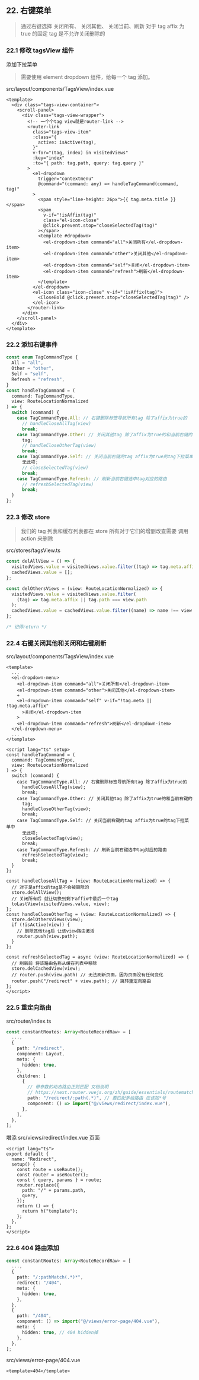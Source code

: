 ## 22. 右键菜单

> 通过右键选择 关闭所有、 关闭其他、 关闭当前、刷新 对于 tag affix 为 true 的固定 tag 是不允许关闭删除的

### 22.1 修改 tagsView 组件

添加下拉菜单

> 需要使用 element dropdown 组件，给每一个 tag 添加。

src/layout/components/TagsView/index.vue

```vue
<template>
  <div class="tags-view-container">
    <scroll-panel>
      <div class="tags-view-wrapper">
        <!-- 一个个tag view就是router-link -->
        <router-link
          class="tags-view-item"
          :class="{
            active: isActive(tag),
          }"
          v-for="(tag, index) in visitedViews"
          :key="index"
          :to="{ path: tag.path, query: tag.query }"
        >
          <el-dropdown
            trigger="contextmenu"
            @command="(command: any) => handleTagCommand(command, tag)"
          >
            <span style="line-height: 26px">{{ tag.meta.title }}</span>
            <span
              v-if="!isAffix(tag)"
              class="el-icon-close"
              @click.prevent.stop="closeSelectedTag(tag)"
            ></span>
            <template #dropdown>
              <el-dropdown-item command="all">关闭所有</el-dropdown-item>
              <el-dropdown-item command="other">关闭其他</el-dropdown-item>
              <el-dropdown-item command="self">关闭</el-dropdown-item>
              <el-dropdown-item command="refresh">刷新</el-dropdown-item>
            </template>
          </el-dropdown>
          <el-icon class="icon-close" v-if="!isAffix(tag)">
            <CloseBold @click.prevent.stop="closeSelectedTag(tag)" />
          </el-icon>
        </router-link>
      </div>
    </scroll-panel>
  </div>
</template>
```

### 22.2 添加右键事件

```ts
const enum TagCommandType {
  All = "all",
  Other = "other",
  Self = "self",
  Refresh = "refresh",
}
const handleTagCommand = (
  command: TagCommandType,
  view: RouteLocationNormalized
) => {
  switch (command) {
    case TagCommandType.All: // 右键删除标签导航所有tag 除了affix为true的
      // handleCloseAllTag(view)
      break;
    case TagCommandType.Other: // 关闭其他tag 除了affix为true的和当前右键的
      tag;
      // handleCloseOtherTag(view)
      break;
    case TagCommandType.Self: // 关闭当前右键的tag affix为true的tag下拉菜单中
      无此项;
      // closeSelectedTag(view)
      break;
    case TagCommandType.Refresh: // 刷新当前右键选中tag对应的路由
      // refreshSelectedTag(view)
      break;
  }
};
```

### 22.3 修改 store

> 我们的 tag 列表和缓存列表都在 store 所有对于它们的增删改查需要 调用 action 来删除

src/stores/tagsView.ts

```ts
const delAllView = () => {
  visitedViews.value = visitedViews.value.filter((tag) => tag.meta.affix);
  cachedViews.value = [];
};

const delOthersViews = (view: RouteLocationNormalized) => {
  visitedViews.value = visitedViews.value.filter(
    (tag) => tag.meta.affix || tag.path === view.path
  );
  cachedViews.value = cachedViews.value.filter((name) => name !== view.name);
};

/* 记得return */
```

### 22.4 右键关闭其他和关闭和右键刷新

src/layout/components/TagsView/index.vue

```vue
<template>
  ...
  <el-dropdown-menu>
    <el-dropdown-item command="all">关闭所有</el-dropdown-item>
    <el-dropdown-item command="other">关闭其他</el-dropdown-item>
    +
    <el-dropdown-item command="self" v-if="!tag.meta || !tag.meta.affix"
      >关闭</el-dropdown-item
    >
    <el-dropdown-item command="refresh">刷新</el-dropdown-item>
  </el-dropdown-menu>
  ...
</template>

<script lang="ts" setup>
const handleTagCommand = (
  command: TagCommandType,
  view: RouteLocationNormalized
) => {
  switch (command) {
    case TagCommandType.All: // 右键删除标签导航所有tag 除了affix为true的
      handleCloseAllTag(view);
      break;
    case TagCommandType.Other: // 关闭其他tag 除了affix为true的和当前右键的
      tag;
      handleCloseOtherTag(view);
      break;
    case TagCommandType.Self: // 关闭当前右键的tag affix为true的tag下拉菜单中
      无此项;
      closeSelectedTag(view);
      break;
    case TagCommandType.Refresh: // 刷新当前右键选中tag对应的路由
      refreshSelectedTag(view);
      break;
  }
};

const handleCloseAllTag = (view: RouteLocationNormalized) => {
  // 对于是affix的tag是不会被删除的
  store.delAllView();
  // 关闭所有后 就让切换到剩下affix中最后一个tag
  toLastView(visitedViews.value, view);
};
const handleCloseOtherTag = (view: RouteLocationNormalized) => {
  store.delOthersViews(view);
  if (!isActive(view)) {
    // 删除其他tag后 让该view路由激活
    router.push(view.path);
  }
};

const refreshSelectedTag = async (view: RouteLocationNormalized) => {
  // 刷新前 将该路由名称从缓存列表中移除
  store.delCachedView(view);
  // router.push(view.path) // 无法刷新页面，因为页面没有任何变化
  router.push("/redirect" + view.path); // 跳转重定向路由
};
</script>
```

### 22.5 重定向路由

src/router/index.ts

```ts
const constantRoutes: Array<RouteRecordRaw> = [
  ...,
  {
    path: "/redirect",
    component: Layout,
    meta: {
      hidden: true,
    },
    children: [
      {
        // 带参数的动态路由正则匹配 文档说明
        // https://next.router.vuejs.org/zh/guide/essentials/routematchingsyntax.html#%E5%8F%AF%E9%87%8D%E5%A4%8D%E7%9A%84%E5%8F%82%E6%95%B0
        path: "/redirect/:path(.*)", // 要匹配多级路由 应该加*号
        component: () => import("@/views/redirect/index.vue"),
      },
    ],
  },
];
```

增添 src/views/redirect/index.vue 页面

```vue
<script lang="ts">
export default {
  name: "Redirect",
  setup() {
    const route = useRoute();
    const router = useRouter();
    const { query, params } = route;
    router.replace({
      path: "/" + params.path,
      query,
    });
    return () => {
      return h("template");
    };
  },
};
</script>
```

### 22.6 404 路由添加

```ts
const constantRoutes: Array<RouteRecordRaw> = [
  ...,
  {
    path: "/:pathMatch(.*)*",
    redirect: "/404",
    meta: {
      hidden: true,
    },
  },
  {
    path: "/404",
    component: () => import("@/views/error-page/404.vue"),
    meta: {
      hidden: true, // 404 hidden掉
    },
  },
];
```

src/views/error-page/404.vue

```vue
<template>404</template>
```
